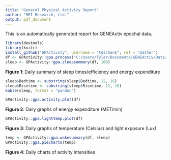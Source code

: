 ```yaml
---
title: "General Physical Activity Report"
author: "MEI Research, Ltd."
output: pdf_document
---
```


This is an automatically generated report for GENEActiv epochal data.   
  
```r
library(devtools)
library(knitr)
install_github("GPActivity", username = "tdschenk", ref = "master")
df <- GPActivity::gpa.process("C:/Users/Tyler/Documents/GENEActiv/Data/60sJS.csv", 100)
sleep <- GPActivity::gpa.sleepsummary(df, 100)
```
**Figure 1**: Daily summary of sleep times/efficiency and energy expenditure   

```r
sleep$Bedtime <- substring(sleep$Bedtime, 12, 16)
sleep$Risetime <- substring(sleep$Risetime, 12, 16)
kable(sleep, format = "pandoc")
```
  
```r
GPActivity::gpa.activity.plot(df)
```
**Figure 2**: Daily graphs of energy expenditure (MET/min)   
   
```r
GPActivity::gpa.lighttemp.plot(df)
```
**Figure 3**: Daily graphs of temperature (Celsius) and light exposure (Lux)  

```r
temp <- GPActivity::gpa.wakesummary(df, sleep)
GPActivity::gpa.piecharts(temp)
```
**Figure 4**: Daily charts of activity intensities